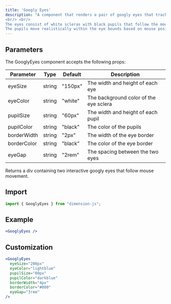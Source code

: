 ```yaml
---
title: 'Googly Eyes'
description: "A component that renders a pair of googly eyes that track mouse movement
<br/> <br/>
The eyes consist of white scleras with black pupils that follow the mouse cursor.
The pupils move realistically within the eye bounds based on mouse position."
---
```


## Parameters
The GooglyEyes component accepts the following props:

| Parameter | Type | Default | Description |
| --------- | ---- | ------- | ----------- |
| eyeSize | string | "150px" | The width and height of each eye |
| eyeColor | string | "white" | The background color of the eye sclera |
| pupilSize | string | "60px" | The width and height of each pupil |
| pupilColor | string | "black" | The color of the pupils |
| borderWidth | string | "2px" | The width of the eye border |
| borderColor | string | "black" | The color of the eye border |
| eyeGap | string | "2rem" | The spacing between the two eyes |

Returns a div containing two interactive googly eyes that follow mouse movement.

## Import

```jsx
import { GooglyEyes } from "dimension-js";
```

## Example

```jsx
<GooglyEyes />
```

## Customization

```jsx
<GooglyEyes 
  eyeSize="200px"
  eyeColor="lightblue"
  pupilSize="80px"
  pupilColor="darkblue"
  borderWidth="4px"
  borderColor="#000"
  eyeGap="3rem"
/>
```

